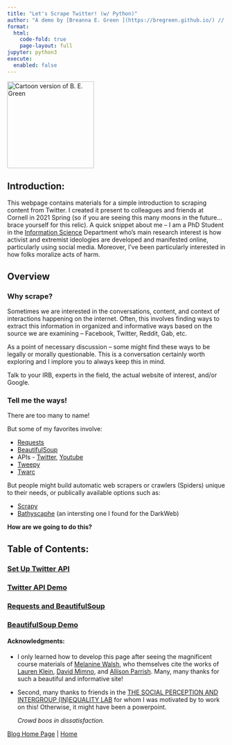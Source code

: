 ```yaml
---
title: "Let's Scrape Twitter! (w/ Python)"
author: "A demo by [Breanna E. Green ](https://bregreen.github.io/) // Powered by [Quarto](https://quarto.org/docs/tools/jupyter-lab.html)"
format: 
  html:
    code-fold: true
    page-layout: full
jupyter: python3
execute: 
  enabled: false
---
```


<img src="logo.PNG" alt="Cartoon version of B. E. Green" width="200"/>
   
</b>

## Introduction:
  
This webpage contains materials for a simple introduction to scraping content from Twitter. I created it present to colleagues and friends at Cornell in 2021 Spring (so if you are seeing this many moons in the future... brace yourself for this relic). A quick snippet about me -- I am a PhD Student in the [Information Science](https://infosci.cornell.edu/research) Department who's main research interest is how activist and extremist ideologies are developed and manifested online, particularly using social media. Moreover, I've been particularly interested in how folks moralize acts of harm.

## Overview

### Why scrape?

Sometimes we are interested in the conversations, content, and context of interactions happening on the internet. Often, this involves finding ways to extract this information in organized and informative ways based on the source we are examining -- Facebook, Twitter, Reddit, Gab, etc.

As a point of necessary discussion -- some might find these ways to be legally or morally questionable. This is a conversation certainly worth exploring and I implore you to always keep this in mind. 

Talk to your IRB, experts in the field, the actual website of interest, and/or Google. 


### Tell me the ways!

There are too many to name!

But some of my favorites involve: 

 * [Requests](https://docs.python-requests.org/en/master/user/quickstart/)
 * [BeautifulSoup](https://www.crummy.com/software/BeautifulSoup/bs4/doc/)
 * APIs - [Twitter](https://developer.twitter.com/en/docs/twitter-api), [Youtube](https://developers.google.com/youtube/v3)
 * [Tweepy](https://docs.tweepy.org/en/latest/)
 * [Twarc](https://scholarslab.github.io/learn-twarc/)
 

But people might build automatic web scrapers or crawlers (Spiders) unique to their needs, or publically available options such as:
 
 * [Scrapy](https://scrapy.org/)
 * [Bathyscaphe](https://github.com/darkspot-org) (an intersting one I found for the DarkWeb)

**How are we going to do this?** 
 
## Table of Contents:

### [Set Up Twitter API](https://bregreen.github.io/projects/Twitter_Scraping_Demo/set_up_twitter_api_steps.html#)

### [Twitter API Demo](https://bregreen.github.io/projects/Twitter_Scraping_Demo/twitter_api_demo.html#)

### [Requests and BeautifulSoup](https://bregreen.github.io/projects/Twitter_Scraping_Demo/requests_and_beautifulsoup.html#)

### [BeautifulSoup Demo](https://bregreen.github.io/projects/Twitter_Scraping_Demo/beautifulsoup_demo.html#)


#### **Acknowledgments**:

- I only learned how to develop this page after seeing the magnificent course materials of [Melanine Walsh](https://github.com/melaniewalsh/Intro-Cultural-Analytics), who themselves cite the works of [Lauren Klein](https://github.com/laurenfklein/emory-qtm340), [David Mimno](https://mimno.infosci.cornell.edu/info3350/), and [Allison Parrish](https://github.com/aparrish/rwet). Many, many thanks for such a beautiful and informative site!
    
- Second, many thanks to friends in the [THE SOCIAL PERCEPTION AND INTERGROUP (IN)EQUALITY LAB](http://www.kroschlab.com/) for whom I was motivated by to work on this! Otherwise, it might have been a powerpoint. 
   
   *Crowd boos in dissatisfaction.*
   
   
[Blog Home Page](https://bregreen.github.io/blog.html#) |  [Home](https://bregreen.github.io/#)
   
   
   